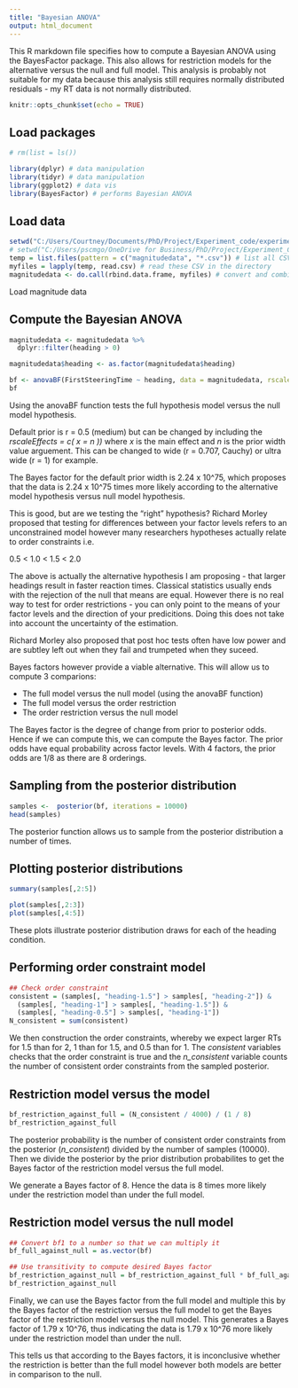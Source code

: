 ---
title: "Bayesian ANOVA"
output: html_document
---


This R markdown file specifies how to compute a Bayesian ANOVA using the BayesFactor package. This also allows for restriction models for the alternative versus the null and full model. This analysis is probably not suitable for my data because this analysis still requires normally distributed residuals - my RT data is not normally distributed. 

```{r setup, include=FALSE}
knitr::opts_chunk$set(echo = TRUE)
```

## Load packages

```{r load packages}
# rm(list = ls())

library(dplyr) # data manipulation
library(tidyr) # data manipulation
library(ggplot2) # data vis
library(BayesFactor) # performs Bayesian ANOVA

```

## Load data

```{r load data}

setwd("C:/Users/Courtney/Documents/PhD/Project/Experiment_code/experiment_1")
# setwd("C:/Users/pscmgo/OneDrive for Business/PhD/Project/Experiment_Code/experiment_1")
temp = list.files(pattern = c("magnitudedata", "*.csv")) # list all CSV files in the directory
myfiles = lapply(temp, read.csv) # read these CSV in the directory
magnitudedata <- do.call(rbind.data.frame, myfiles) # convert and combine the CSV files into dataframe

```

Load magnitude data

## Compute the Bayesian ANOVA

```{r Bayesian ANOVA}

magnitudedata <- magnitudedata %>%
  dplyr::filter(heading > 0)

magnitudedata$heading <- as.factor(magnitudedata$heading)

bf <- anovaBF(FirstSteeringTime ~ heading, data = magnitudedata, rscaleEffects = c( r = 0.1))
bf

```

Using the anovaBF function tests the full hypothesis model versus the null model hypothesis. 

Default prior is r = 0.5 (medium) but can be changed by including the *rscaleEffects = c( x = n ))* where *x* is the main effect and *n* is the prior width value arguement. This can be changed to wide (r = 0.707, Cauchy) or ultra wide (r = 1) for example. 

The Bayes factor for the default prior width is 2.24 x 10^75, which proposes that the data is 2.24 x 10^75 times more likely according to the alternative model hypothesis versus null model hypothesis.

This is good, but are we testing the "right" hypothesis? Richard Morley proposed that testing for differences between your factor levels refers to an unconstrained model however many researchers hypotheses actually relate to order constraints i.e.

0.5 < 1.0 < 1.5 < 2.0

The above is actually the alternative hypothesis I am proposing - that larger headings result in faster reaction times. Classical statistics usually ends with the rejection of the null that means are equal. However there is no real way to test for order restrictions - you can only point to the means of your factor levels and the direction of your predicitions. Doing this does not take into account the uncertainty of the estimation.

Richard Morley also proposed that post hoc tests often have low power and are subtley left out when they fail and trumpeted when they suceed.

Bayes factors however provide a viable alternative. This will allow us to compute 3 comparions:

- The full model versus the null model (using the anovaBF function)
- The full model versus the order restriction
- The order restriction versus the null model

The Bayes factor is the degree of change from prior to posterior odds. Hence if we can compute this, we can compute the Bayes factor. The prior odds have equal probability across factor levels. With 4 factors, the prior odds are 1/8 as there are 8 orderings.

## Sampling from the posterior distribution

```{r sample from the posterior distribution}

samples <-  posterior(bf, iterations = 10000)
head(samples)

```

The posterior function allows us to sample from the posterior distribution a number of times.

## Plotting posterior distributions

```{r plotting posterior distributions of the factor level effects}

summary(samples[,2:5])

plot(samples[,2:3])
plot(samples[,4:5])


```

These plots illustrate posterior distribution draws for each of the heading condition.

## Performing order constraint model

```{r form the order constraints}

## Check order constraint
consistent = (samples[, "heading-1.5"] > samples[, "heading-2"]) &
  (samples[, "heading-1"] > samples[, "heading-1.5"]) &
  (samples[, "heading-0.5"] > samples[, "heading-1"])
N_consistent = sum(consistent)

```

We then construction the order constraints, whereby we expect larger RTs for 1.5 than for 2, 1 than for 1.5, and 0.5 than for 1. The *consistent* variables checks that the order constraint is true and the *n_consistent* variable counts the number of consistent order constraints from the sampled posterior.  

## Restriction model versus the model

```{r restriction versus full model}

bf_restriction_against_full = (N_consistent / 4000) / (1 / 8)
bf_restriction_against_full

```

The posterior probability is the number of consistent order constraints from the posterior (*n_consistent*) divided by the number of samples (10000). Then we divide the posterior by the prior distribution probabilites to get the Bayes factor of the restriction model versus the full model.

We generate a Bayes factor of 8. Hence the data is 8 times more likely under the restriction model than under the full model.

## Restriction model versus the null model

```{r restriction versus the null model}

## Convert bf1 to a number so that we can multiply it
bf_full_against_null = as.vector(bf)

## Use transitivity to compute desired Bayes factor
bf_restriction_against_null = bf_restriction_against_full * bf_full_against_null
bf_restriction_against_null

```

Finally, we can use the Bayes factor from the full model and multiple this by the Bayes factor of the restriction versus the full model to get the Bayes factor of the restriction model versus the null model. This generates a Bayes factor of 1.79 x 10^76, thus indicating the data is 1.79 x 10^76 more likely under the restriction model than under the null.

This tells us that according to the Bayes factors, it is inconclusive whether the restriction is better than the full model however both models are better in comparison to the null. 

